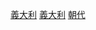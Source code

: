{{Catnav|頁面分類|社会|政治|政治制度|政体|君主制}}
{{Catnav|頁面分類|社会|政治|朝代}}
{{Catnav|頁面分類|历史|各國歷史|義大利歷史}}

[[Category:君主制|義大利]]
[[Category:朝代|義大利]]
[[Category:義大利歷史|朝代]]